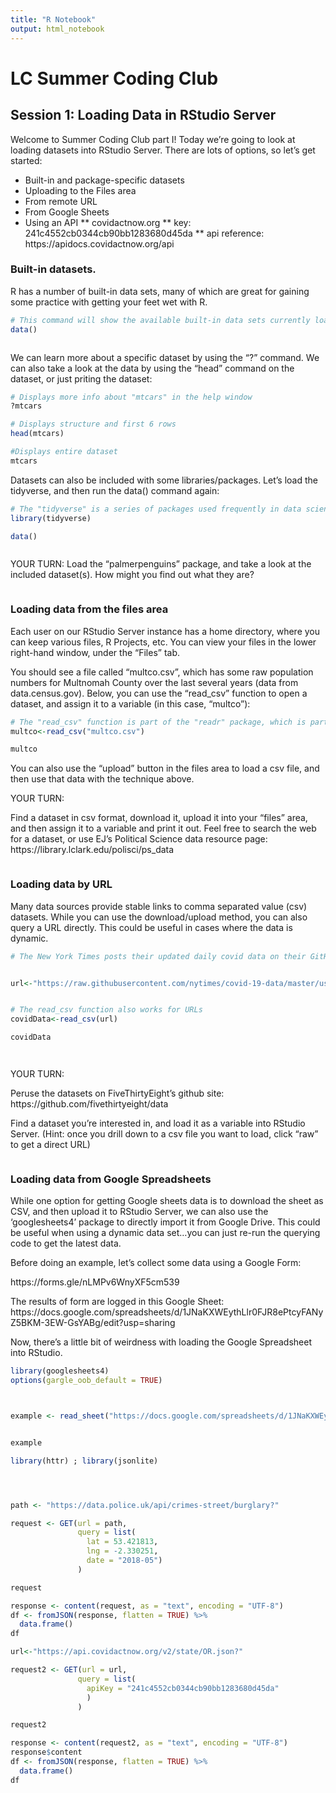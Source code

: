 ```yaml
---
title: "R Notebook"
output: html_notebook
---
```



# LC Summer Coding Club
## Session 1: Loading Data in RStudio Server

Welcome to Summer Coding Club part I! Today we're going to look at loading datasets into RStudio Server. There are lots of options, so let's get started:



* Built-in and package-specific datasets
* Uploading to the Files area
* From remote URL
* From Google Sheets
* Using an API
** covidactnow.org
** key: 241c4552cb0344cb90bb1283680d45da
** api reference: https://apidocs.covidactnow.org/api


### Built-in datasets.
R has a number of built-in data sets, many of which are great for gaining some practice with getting your feet wet with R. 


```r

# This command will show the available built-in data sets currently loaded with "base R"
data()



```

We can learn more about a specific dataset by using the "?" command. We can also take a look at the data by using the "head" command on the dataset, or just priting the dataset:


```r
# Displays more info about "mtcars" in the help window
?mtcars

# Displays structure and first 6 rows
head(mtcars)

#Displays entire dataset
mtcars


```


Datasets can also be included with some libraries/packages. Let's load the tidyverse, and then run the data() command again:

```r
# The "tidyverse" is a series of packages used frequently in data science
library(tidyverse)

data()



```

YOUR TURN:
Load the "palmerpenguins" package, and take a look at the included dataset(s). How might you find out what they are?


```r



```



### Loading data from the files area

Each user on our RStudio Server instance has a home directory, where you can keep various files, R Projects, etc. You can view your files in the lower right-hand window, under the "Files" tab.

You should see a file called "multco.csv", which has some raw population numbers for Multnomah County over the last several years (data from data.census.gov). Below, you can use the "read_csv" function to open a dataset, and assign it to a variable (in this case, "multco"):



```r

# The "read_csv" function is part of the "readr" package, which is part of the tidyverse.
multco<-read_csv("multco.csv")

multco
```


You can also use the "upload" button in the files area to load a csv file, and then use that data with the technique above.

YOUR TURN:

Find a dataset in csv format, download it, upload it into your "files" area, and then assign it to a variable and print it out. Feel free to search the web for a dataset, or use EJ's Political Science data resource page: https://library.lclark.edu/polisci/ps_data

```r





```





### Loading data by URL

Many data sources provide stable links to comma separated value (csv) datasets. While you can use the download/upload method, you can also query a URL directly. This could be useful in cases where the data is dynamic.

```r

# The New York Times posts their updated daily covid data on their GitHub site (https://github.com/nytimes/covid-19-data). Below we'll load the data tracking statistics by US State:


url<-"https://raw.githubusercontent.com/nytimes/covid-19-data/master/us-states.csv"


# The read_csv function also works for URLs
covidData<-read_csv(url)

covidData




```


YOUR TURN:

Peruse the datasets on FiveThirtyEight's github site: https://github.com/fivethirtyeight/data

Find a dataset you're interested in, and load it as a variable into RStudio Server.
(Hint: once you drill down to a csv file you want to load, click "raw" to get a direct URL)
```r




```





### Loading data from Google Spreadsheets

While one option for getting Google sheets data is to download the sheet as CSV, and then upload it to RStudio Server, we can also use the 'googlesheets4' package to directly import it from Google Drive. This could be useful when using a dynamic data set...you can just re-run the querying code to get the latest data.

Before doing an example, let's collect some data using a Google Form:

https://forms.gle/nLMPv6WnyXF5cm539

The results of form are logged in this Google Sheet: 
https://docs.google.com/spreadsheets/d/1JNaKXWEythLlr0FJR8ePtcyFANyZ5BKM-3EW-GsYABg/edit?usp=sharing


Now, there's a little bit of weirdness with loading the Google Spreadsheet into RStudio. 


```r

library(googlesheets4)
options(gargle_oob_default = TRUE)



example <- read_sheet("https://docs.google.com/spreadsheets/d/1JNaKXWEythLlr0FJR8ePtcyFANyZ5BKM-3EW-GsYABg/edit?usp=sharing")


example

```




```r
library(httr) ; library(jsonlite)




path <- "https://data.police.uk/api/crimes-street/burglary?"

request <- GET(url = path, 
               query = list(
                 lat = 53.421813,
                 lng = -2.330251,
                 date = "2018-05")
               )

request

response <- content(request, as = "text", encoding = "UTF-8")
df <- fromJSON(response, flatten = TRUE) %>% 
  data.frame()
df


```

```r

url<-"https://api.covidactnow.org/v2/state/OR.json?"

request2 <- GET(url = url, 
               query = list(
                 apiKey = "241c4552cb0344cb90bb1283680d45da"
                 )
               )

request2

response <- content(request2, as = "text", encoding = "UTF-8")
response$content
df <- fromJSON(response, flatten = TRUE) %>% 
  data.frame()
df

```



